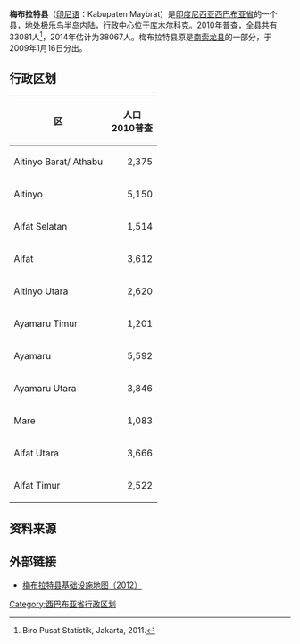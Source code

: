 {{Infobox settlement
| name = 梅布拉特<br>Maybrat
| settlement_type = 县<br>Kabupaten
| image_seal             = [[File:Lambang_Kabupaten_Maybrat,_Papua_Barat.jpg|100px]]
|subdivision_type       = 國家
|subdivision_name       = {{IDN}}
|subdivision_type1      = 省份
|subdivision_name1      = [[西巴布亚省|西巴布亚省]]
|subdivision_type2      = 行政中心
|subdivision_name2      = [[库木尔科克|库木尔科克]]
| nickname = 
| capital = 
|government_type        = 
|leader_title           = 
|leader_name            = 
|leader_title1          = 
|leader_name1           = 
|leader_title2          =
|leader_name2           =
|leader_title3          =
|leader_name3           = 
|established_title      =  <!-- Settled -->
|established_date       = 
|established_title2     =  <!-- Incorporated (town) -->
|established_date2      = 
|established_title3     =  <!-- Incorporated (city) -->
|established_date3      = 
|area_magnitude         = 
|area_total_km2             = 	5461.69
|area_total_sq_mi        = 
|area_land_km2              = 
|area_land_sq_mi         = 
|area_water_km2             = 
|area_water_sq_mi        = 
|area_water_percent     = 
|area_urban_km2             = 
|area_urban_sq_mi        = 
|area_metro_km2             = 
|area_metro_sq_mi        = 
|population_as_of       = 2014年
|population_note        = 
|population_total       = 38067
|population_density_km2     = auto
|population_density_sq_mi = 
|population_metro       =
|population_density_metro_km2 =
|population_density_metro_sq_mi =
|population_urban       = 
|population_density_urban_km2 =
|population_density_urban_mi2 =
|timezone               = 印尼东部时区
|utc_offset             = +09:00
|timezone_DST           = 
|utc_offset_DST         = 
|latd= |latm= |lats= |latNS=
|longd= |longm= |longs= |longEW=
|elevation_m              = 
|elevation_ft           = 
|postal_code_type       =  <!-- enter ZIP code, Postcode, Post code, Postal code... -->
|postal_code            =
|area_code              = 
|website                = http://www.tambrauwkab.go.id/
|footnotes              = 
}}

'''梅布拉特县'''（[[印尼语|印尼语]]：Kabupaten Maybrat）是[[印度尼西亚|印度尼西亚]][[西巴布亚省|西巴布亚省]]的一个县，地处[[极乐鸟半岛|极乐鸟半岛]]内陆，行政中心位于[[库木尔科克|库木尔科克]]。2010年普查，全县共有33081人<ref>Biro Pusat Statistik, Jakarta, 2011.</ref>，2014年估计为38067人。梅布拉特县原是[[南索龙县|南索龙县]]的一部分，于2009年1月16日分出。

==行政区划==

{| class="wikitable"
|-
! 区 !! 人口<br>2010普查
|-
| Aitinyo Barat/ Athabu ||align="right"| 2,375
|-
| Aitinyo ||align="right"| 5,150
|-
| Aifat Selatan ||align="right"| 1,514
|-
| Aifat ||align="right"| 3,612
|-
| Aitinyo Utara ||align="right"| 2,620
|-
| Ayamaru Timur ||align="right"| 1,201
|-
| Ayamaru ||align="right"| 5,592
|-
| Ayamaru Utara ||align="right"| 3,846
|-
| Mare ||align="right"| 1,083
|-
| Aifat Utara ||align="right"| 3,666
|-
| Aifat Timur ||align="right"| 2,522
|}

==资料来源==

<references />

==外部链接==

* [https://web.archive.org/web/20171220050430/http://loketpeta.pu.go.id/peta-infrastruktur-kabupaten-maybrat-2012 梅布拉特县基础设施地图（2012）]

{{西巴布亚省行政区划}}

[[Category:西巴布亚省行政区划|Category:西巴布亚省行政区划]]